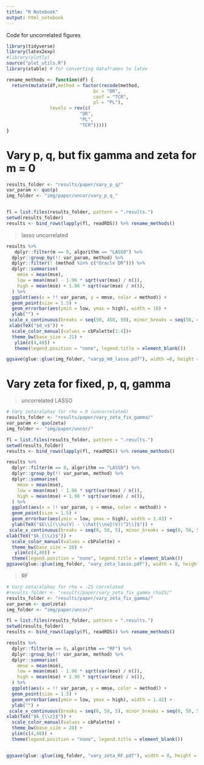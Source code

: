 ```yaml
---
title: "R Notebook"
output: html_notebook
---
```


Code for uncorrelated figures

```r
library(tidyverse)
library(latex2exp)
#library(plotly)
source("plot_utils.R")
library(xtable) # for converting dataframes to latex 

rename_methods <- function(df) {
  return(mutate(df,method = factor(recode(method,
                                bc = "DR",
                                conf = "TCR",
                                pl = "PL"),
                levels = rev(c(
                           "DR",
                           "PL",
                           "TCR")))))
}
```

# Vary p, q, but fix gamma and zeta for m = 0 

```r
results_folder <- "results/paper/vary_p_q/"
var_param <- quo(p)
img_folder <- "img/paper/uncor/vary_p_q_"


fl = list.files(results_folder, pattern = ".results.")
setwd(results_folder)
results <- bind_rows(lapply(fl, readRDS)) %>% rename_methods()

```

> lasso uncorrelated

```r
results %>%
   dplyr::filter(m == 0, algorithm == "LASSO") %>%
  dplyr::group_by(!! var_param, method) %>%
  dplyr::filter(! (method %in% c("Oracle DR"))) %>%
  dplyr::summarise(
    mmse = mean(mse),
    low = mean(mse) - 1.96 * sqrt(var(mse) / n()),
    high = mean(mse) + 1.96 * sqrt(var(mse) / n()),
  ) %>%
  ggplot(aes(x = !! var_param, y = mmse, color = method)) +
  geom_point(size = 1.5) +
  geom_errorbar(aes(ymin = low, ymax = high), width = 10) +
  ylab("") +
 scale_x_continuous(breaks = seq(50, 450, 50), minor_breaks = seq(50, 450, 50)) +
 xlab(TeX("$d_v$")) +
  scale_color_manual(values = cbPalette[1:4])+
  theme_bw(base_size = 21) +
   ylim(c(4,40)) + 
   theme(legend.position = "none", legend.title = element_blank())

ggsave(glue::glue(img_folder, "varyp_m0_lasso.pdf"), width =8, height = 8)
```





# Vary zeta for fixed, p, q, gamma 

> uncorrelated LASSO

```R

# Vary zeta/alphaz for rho = 0 (uncorrelated)
results_folder <- "results/paper/vary_zeta_fix_gamma/"
var_param <- quo(zeta)
img_folder <- "img/paper/uncor/"

fl = list.files(results_folder, pattern = ".results.")
setwd(results_folder)
results <- bind_rows(lapply(fl, readRDS)) %>% rename_methods()
```

```r
results %>%
  dplyr::filter(m == 0, algorithm == "LASSO") %>%
  dplyr::group_by(!! var_param, method) %>%
  dplyr::summarise(
    mmse = mean(mse),
    low = mean(mse) - 1.96 * sqrt(var(mse) / n()),
    high = mean(mse) + 1.96 * sqrt(var(mse) / n()),
  ) %>%
  ggplot(aes(x = !! var_param, y = mmse, color = method)) +
  geom_point(size = 1.5) +
  geom_errorbar(aes(ymin = low, ymax = high), width = 1.43) +
  ylab(TeX("$E\\[(\\nu(V) - \\hat{\\nu}(V))^2\\]$")) +
 scale_x_continuous(breaks = seq(0, 50, 5), minor_breaks = seq(0, 50, 5)) +
xlab(TeX("$k_{\\z}$")) +
  scale_color_manual(values = cbPalette) +
  theme_bw(base_size = 20) +
   ylim(c(4,40)) + 
  theme(legend.position = "none", legend.title = element_blank())
ggsave(glue::glue(img_folder, "vary_zeta_lasso.pdf"), width = 8, height = 8)
```

> RF

```r
# Vary zeta/alphaz for rho = .25 correlated
#results_folder <- "results/paper/vary_zeta_fix_gamma_rho25/"
results_folder <- "results/paper/vary_zeta_fix_gamma/"
var_param <- quo(zeta)
img_folder <- "img/paper/uncor/"

fl = list.files(results_folder, pattern = ".results.")
setwd(results_folder)
results <- bind_rows(lapply(fl, readRDS)) %>% rename_methods()
```

```R
results %>%
  dplyr::filter(m == 0, algorithm == "RF") %>%
  dplyr::group_by(!! var_param, method) %>%
  dplyr::summarise(
    mmse = mean(mse),
    low = mean(mse) - 1.96 * sqrt(var(mse) / n()),
    high = mean(mse) + 1.96 * sqrt(var(mse) / n()),
  ) %>%
  ggplot(aes(x = !! var_param, y = mmse, color = method)) +
  geom_point(size = 1.5) +
  geom_errorbar(aes(ymin = low, ymax = high), width = 1.42) +
  ylab("") +
 scale_x_continuous(breaks = seq(0, 50, 5), minor_breaks = seq(0, 50, 5)) +
xlab(TeX("$k_{\\z}$")) +
  scale_color_manual(values = cbPalette) +
  theme_bw(base_size = 20) +
  ylim(c(4,40)) + 
  theme(legend.position = "none", legend.title = element_blank())


ggsave(glue::glue(img_folder, "vary_zeta_RF.pdf"), width = 8, height = 8)
```
